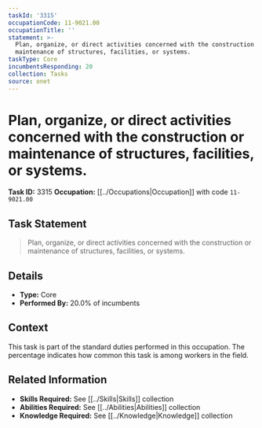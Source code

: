 ```yaml
---
taskId: '3315'
occupationCode: 11-9021.00
occupationTitle: ''
statement: >-
  Plan, organize, or direct activities concerned with the construction or
  maintenance of structures, facilities, or systems.
taskType: Core
incumbentsResponding: 20
collection: Tasks
source: onet
---
```

# Plan, organize, or direct activities concerned with the construction or maintenance of structures, facilities, or systems.

**Task ID:** 3315
**Occupation:** [[../Occupations|Occupation]] with code `11-9021.00`

## Task Statement

> Plan, organize, or direct activities concerned with the construction or maintenance of structures, facilities, or systems.

## Details

- **Type:** Core
- **Performed By:** 20.0% of incumbents

## Context

This task is part of the standard duties performed in this occupation. The percentage indicates how common this task is among workers in the field.

## Related Information

- **Skills Required:** See [[../Skills|Skills]] collection
- **Abilities Required:** See [[../Abilities|Abilities]] collection
- **Knowledge Required:** See [[../Knowledge|Knowledge]] collection
